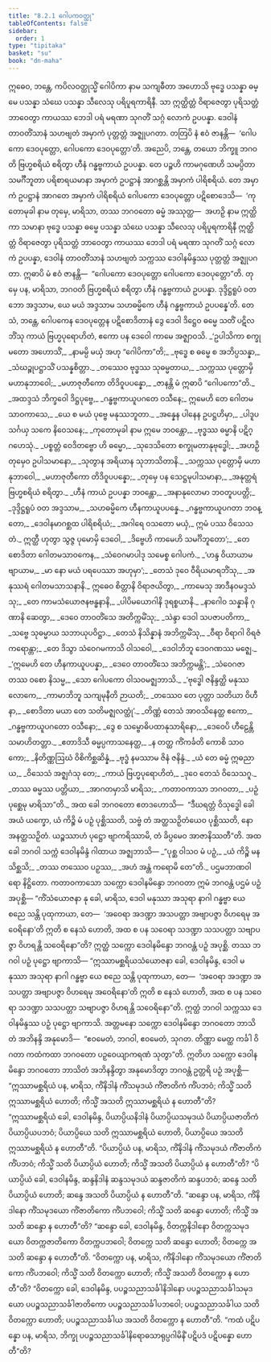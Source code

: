 ```yaml
---
title: "8.2.1 ဂေါပကဝတ္ထု"
tableOfContents: false
sidebar:
  order: 1
type: "tipitaka"
basket: "su"
book: "dn-maha"
---
```



<DynamicBreadcrumb />

<Division number="353" book="dn-maha">

<Paragraph number="851" book="dn-maha">
ဣဓေဝ, ဘန္တေ, ကပိလဝတ္ထုသ္မိံ ဂေါပိကာ နာမ သကျဓီတာ အဟောသိ ဗုဒ္ဓေ ပသန္နာ ဓမ္မေ ပသန္နာ သံဃေ ပသန္နာ သီလေသု ပရိပူရကာရိနီ. သာ ဣတ္ထိတ္တံ ဝိရာဇေတွာ ပုရိသတ္တံ ဘာဝေတွာ ကာယဿ ဘေဒါ ပရံ မရဏာ သုဂတိံ သဂ္ဂံ လောကံ ဥပပန္နာ. ဒေဝါနံ တာဝတိံသာနံ သဟဗျတံ အမှာကံ ပုတ္တတ္တံ အဇ္ဈုပဂတာ. တတြပိ နံ ဧဝံ ဇာနန္တိ—  ‘ဂေါပကော ဒေဝပုတ္တော, ဂေါပကော ဒေဝပုတ္တော’တိ. အညေပိ, ဘန္တေ, တယော ဘိက္ခူ ဘဂဝတိ ဗြဟ္မစရိယံ စရိတွာ ဟီနံ ဂန္ဓဗ္ဗကာယံ ဥပပန္နာ. တေ ပဉ္စဟိ ကာမဂုဏေဟိ သမပ္ပိတာ သမင်္ဂီဘူတာ ပရိစာရယမာနာ အမှာကံ ဥပဋ္ဌာနံ အာဂစ္ဆန္တိ အမှာကံ ပါရိစရိယံ. တေ အမှာကံ ဥပဋ္ဌာနံ အာဂတေ အမှာကံ ပါရိစရိယံ ဂေါပကော ဒေဝပုတ္တော ပဋိစောဒေသိ—  ‘ကုတောမုခါ နာမ တုမှေ, မာရိသာ, တဿ ဘဂဝတော ဓမ္မံ အဿုတ္ထ—  အဟဉှိ နာမ ဣတ္ထိကာ သမာနာ ဗုဒ္ဓေ ပသန္နာ ဓမ္မေ ပသန္နာ သံဃေ ပသန္နာ သီလေသု ပရိပူရကာရိနီ ဣတ္ထိတ္တံ ဝိရာဇေတွာ ပုရိသတ္တံ ဘာဝေတွာ ကာယဿ ဘေဒါ ပရံ မရဏာ သုဂတိံ သဂ္ဂံ လောကံ ဥပပန္နာ, ဒေဝါနံ တာဝတိံသာနံ သဟဗျတံ သက္ကဿ ဒေဝါနမိန္ဒဿ ပုတ္တတ္တံ အဇ္ဈုပဂတာ. ဣဓာပိ မံ ဧဝံ ဇာနန္တိ—  “ဂေါပကော ဒေဝပုတ္တော ဂေါပကော ဒေဝပုတ္တော”တိ. တုမှေ ပန, မာရိသာ, ဘဂဝတိ ဗြဟ္မစရိယံ စရိတွာ ဟီနံ ဂန္ဓဗ္ဗကာယံ ဥပပန္နာ. ဒုဒ္ဒိဋ္ဌရူပံ ဝတ ဘော အဒ္ဒသာမ, ယေ မယံ အဒ္ဒသာမ သဟဓမ္မိကေ ဟီနံ ဂန္ဓဗ္ဗကာယံ ဥပပန္နေ’တိ. တေသံ, ဘန္တေ, ဂေါပကေန ဒေဝပုတ္တေန ပဋိစောဒိတာနံ ဒွေ ဒေဝါ ဒိဋ္ဌေဝ ဓမ္မေ သတိံ ပဋိလဘိံသု ကာယံ ဗြဟ္မပုရောဟိတံ, ဧကော ပန ဒေဝေါ ကာမေ အဇ္ဈာဝသိ.
</Paragraph>

</Division>
<Division number="354" book="dn-maha">

<Paragraph number="852" type="verses" book="dn-maha">
_‘ဥပါသိကာ စက္ခုမတော အဟောသိံ,_  
_နာမမ္ပိ မယှံ အဟု “ဂေါပိကာ”တိ;_  
_ဗုဒ္ဓေ စ ဓမ္မေ စ အဘိပ္ပသန္နာ,_  
_သံဃဉ္စုပဋ္ဌာသိံ ပသန္နစိတ္တာ._  

</Paragraph>

<Paragraph number="853" type="verses" book="dn-maha">
_တဿေဝ ဗုဒ္ဓဿ သုဓမ္မတာယ,_  
_သက္ကဿ ပုတ္တောမှိ မဟာနုဘာဝေါ;_  
_မဟာဇုတီကော တိဒိဝူပပန္နော,_  
_ဇာနန္တိ မံ ဣဓာပိ “ဂေါပကော”တိ._  

</Paragraph>

<Paragraph number="854" type="verses" book="dn-maha">
_အထဒ္ဒသံ ဘိက္ခဝေါ ဒိဋ္ဌပုဗ္ဗေ,_  
_ဂန္ဓဗ္ဗကာယူပဂတေ ဝသီနေ;_  
ဣမေဟိ တေ ဂေါတမသာဝကာသေ,_  
_ယေ စ မယံ ပုဗ္ဗေ မနုဿဘူတာ._  

</Paragraph>

<Paragraph number="855" type="verses" book="dn-maha">
_အန္နေန ပါနေန ဥပဋ္ဌဟိမှာ,_  
_ပါဒူပသင်္ဂယှ သကေ နိဝေသနေ;_  
_ကုတောမုခါ နာမ ဣမေ ဘဝန္တော,_  
_ဗုဒ္ဓဿ ဓမ္မာနိ ပဋိဂ္ဂဟေသုံ._  

</Paragraph>

<Paragraph number="856" type="verses" book="dn-maha">
_ပစ္စတ္တံ ဝေဒိတဗ္ဗော ဟိ ဓမ္မော,_  
_သုဒေသိတော စက္ခုမတာနုဗုဒ္ဓေါ;_  
_အဟဉှိ တုမှေဝ ဥပါသမာနော,_  
_သုတွာန အရိယာန သုဘာသိတာနိ._  

</Paragraph>

<Paragraph number="857" type="verses" book="dn-maha">
_သက္ကဿ ပုတ္တောမှိ မဟာနုဘာဝေါ,_  
_မဟာဇုတီကော တိဒိဝူပပန္နော;_  
_တုမှေ ပန သေဋ္ဌမုပါသမာနာ,_  
_အနုတ္တရံ ဗြဟ္မစရိယံ စရိတွာ._  

</Paragraph>

<Paragraph number="858" type="verses" book="dn-maha">
_ဟီနံ ကာယံ ဥပပန္နာ ဘဝန္တော,_  
_အနာနုလောမာ ဘဝတူပပတ္တိ;_  
_ဒုဒ္ဒိဋ္ဌရူပံ ဝတ အဒ္ဒသာမ,_  
_သဟဓမ္မိကေ ဟီနကာယူပပန္နေ._  

</Paragraph>

<Paragraph number="859" type="verses" book="dn-maha">
_ဂန္ဓဗ္ဗကာယူပဂတာ ဘဝန္တော,_  
_ဒေဝါနမာဂစ္ဆထ ပါရိစရိယံ;_  
_အဂါရေ ဝသတော မယှံ,_  
ဣမံ ပဿ ဝိသေသတံ._  

</Paragraph>

<Paragraph number="860" type="verses" book="dn-maha">
ဣတ္ထီ ဟုတွာ သွဇ္ဇ ပုမောမှိ ဒေဝေါ,_  
_ဒိဗ္ဗေဟိ ကာမေဟိ သမင်္ဂိဘူတော’;_  
_တေ စောဒိတာ ဂေါတမသာဝကေန,_  
_သံဝေဂမာပါဒု သမေစ္စ ဂေါပကံ._  

</Paragraph>

<Paragraph number="861" type="verses" book="dn-maha">
_‘ဟန္ဒ ဝိယာယာမ ဗျာယာမ,_  
_မာ နော မယံ ပရပေဿာ အဟုမှာ’;_  
_တေသံ ဒုဝေ ဝီရိယမာရဘိံသု,_  
_အနုဿရံ ဂေါတမသာသနာနိ._  

</Paragraph>

<Paragraph number="862" type="verses" book="dn-maha">
ဣဓေဝ စိတ္တာနိ ဝိရာဇယိတွာ,_  
_ကာမေသု အာဒီနဝမဒ္ဒသံသု;_  
_တေ ကာမသံယောဇနဗန္ဓနာနိ,_  
_ပါပိမယောဂါနိ ဒုရစ္စယာနိ._  

</Paragraph>

<Paragraph number="863" type="verses" book="dn-maha">
_နာဂေါဝ သန္နာနိ ဂုဏာနိ ဆေတွာ,_  
_ဒေဝေ တာဝတိံသေ အတိက္ကမိံသု;_  
_သဲန္ဒာ ဒေဝါ သပဇာပတိကာ,_  
_သဗ္ဗေ သုဓမ္မာယ သဘာယုပဝိဋ္ဌာ._  

</Paragraph>

<Paragraph number="864" type="verses" book="dn-maha">
_တေသံ နိသိန္နာနံ အဘိက္ကမိံသု,_  
_ဝီရာ ဝိရာဂါ ဝိရဇံ ကရောန္တာ;_  
_တေ ဒိသွာ သံဝေဂမကာသိ ဝါသဝေါ,_  
_ဒေဝါဘိဘူ ဒေဝဂဏဿ မဇ္ဈေ._  

</Paragraph>

<Paragraph number="865" type="verses" book="dn-maha">
_‘ဣမေဟိ တေ ဟီနကာယူပပန္နာ,_  
_ဒေဝေ တာဝတိံသေ အဘိက္ကမန္တိ’;_  
_သံဝေဂဇာတဿ ဝစော နိသမ္မ,_  
_သော ဂေါပကော ဝါသဝမဇ္ဈဘာသိ._  

</Paragraph>

<Paragraph number="866" type="verses" book="dn-maha">
_‘ဗုဒ္ဓေါ ဇနိန္ဒတ္ထိ မနုဿလောကေ,_  
_ကာမာဘိဘူ သကျမုနီတိ ဉာယတိ;_  
_တဿေဝ တေ ပုတ္တာ သတိယာ ဝိဟီနာ,_  
_စောဒိတာ မယာ တေ သတိမဇ္ဈလတ္ထုံ’._  

</Paragraph>

<Paragraph number="867" type="verses" book="dn-maha">
_တိဏ္ဏံ တေသံ အာဝသိနေတ္ထ ဧကော,_  
_ဂန္ဓဗ္ဗကာယူပဂတော ဝသီနော;_  
_ဒွေ စ သမ္ဗောဓိပထာနုသာရိနော,_  
_ဒေဝေပိ ဟီဠေန္တိ သမာဟိတတ္တာ._  

</Paragraph>

<Paragraph number="868" type="verses" book="dn-maha">
_ဧတာဒိသီ ဓမ္မပ္ပကာသနေတ္ထ,_  
_န တတ္ထ ကိံကင်္ခတိ ကောစိ သာဝကော;_  
_နိတိဏ္ဏဩဃံ ဝိစိကိစ္ဆဆိန္နံ,_  
_ဗုဒ္ဓံ နမဿာမ ဇိနံ ဇနိန္ဒံ._  

</Paragraph>

<Paragraph number="869" type="verses" book="dn-maha">
_ယံ တေ ဓမ္မံ ဣဓညာယ,_  
_ဝိသေသံ အဇ္ဈဂံသု တေ;_  
_ကာယံ ဗြဟ္မပုရောဟိတံ,_  
_ဒုဝေ တေသံ ဝိသေသဂူ._  

</Paragraph>

<Paragraph number="870" type="verses" book="dn-maha">
_တဿ ဓမ္မဿ ပတ္တိယာ,_  
_အာဂတမှာသိ မာရိသ;_  
_ကတာဝကာသာ ဘဂဝတာ,_  
_ပဉှံ ပုစ္ဆေမု မာရိသာ”တိ._  

</Paragraph>

</Division>
<Division number="355" book="dn-maha">

<Paragraph number="871" book="dn-maha">
အထ ခေါ ဘဂဝတော ဧတဒဟောသိ—  “ဒီဃရတ္တံ ဝိသုဒ္ဓေါ ခေါ အယံ ယက္ခော, ယံ ကိဉ္စိ မံ ပဉှံ ပုစ္ဆိဿတိ, သဗ္ဗံ တံ အတ္ထသဉှိတံယေဝ ပုစ္ဆိဿတိ, နော အနတ္ထသဉှိတံ. ယဉ္စဿာဟံ ပုဋ္ဌော ဗျာကရိဿာမိ, တံ ခိပ္ပမေဝ အာဇာနိဿတီ”တိ.
</Paragraph>

</Division>
<Division number="356" book="dn-maha">

<Paragraph number="872" book="dn-maha">
အထ ခေါ ဘဂဝါ သက္ကံ ဒေဝါနမိန္ဒံ ဂါထာယ အဇ္ဈဘာသိ—
</Paragraph>

<Paragraph number="873" type="verses" book="dn-maha">
_“ပုစ္ဆ ဝါသဝ မံ ပဉှံ,_  
_ယံ ကိဉ္စိ မနသိစ္ဆသိ;_  
_တဿ တဿေဝ ပဉှဿ,_  
_အဟံ အန္တံ ကရောမိ တေ”တိ._  


</Paragraph>
</Division>

<Paragraph number="874" type="center" book="dn-maha">
ပဌမဘာဏဝါရော နိဋ္ဌိတော.


</Paragraph>

<Division number="357" book="dn-maha">

<Paragraph number="875" book="dn-maha">
ကတာဝကာသော သက္ကော ဒေဝါနမိန္ဒော ဘဂဝတာ ဣမံ ဘဂဝန္တံ ပဌမံ ပဉှံ အပုစ္ဆိ—
</Paragraph>

<Paragraph number="876" book="dn-maha">
“ကိံသံယောဇနာ နု ခေါ, မာရိသ, ဒေဝါ မနုဿာ အသုရာ နာဂါ ဂန္ဓဗ္ဗာ ယေ စညေ သန္တိ ပုထုကာယာ, တေ—  ‘အဝေရာ အဒဏ္ဍာ အသပတ္တာ အဗျာပဇ္ဇာ ဝိဟရေမု အဝေရိနော’တိ ဣတိ စ နေသံ ဟောတိ, အထ စ ပန သဝေရာ သဒဏ္ဍာ သသပတ္တာ သဗျာပဇ္ဇာ ဝိဟရန္တိ သဝေရိနော”တိ? ဣတ္ထံ သက္ကော ဒေဝါနမိန္ဒော ဘဂဝန္တံ ပဉှံ အပုစ္ဆိ. တဿ ဘဂဝါ ပဉှံ ပုဋ္ဌော ဗျာကာသိ—
</Paragraph>

<Paragraph number="877" book="dn-maha">
“ဣဿာမစ္ဆရိယသံယောဇနာ ခေါ, ဒေဝါနမိန္ဒ, ဒေဝါ မနုဿာ အသုရာ နာဂါ ဂန္ဓဗ္ဗာ ယေ စညေ သန္တိ ပုထုကာယာ, တေ—  ‘အဝေရာ အဒဏ္ဍာ အသပတ္တာ အဗျာပဇ္ဇာ ဝိဟရေမု အဝေရိနော’တိ ဣတိ စ နေသံ ဟောတိ, အထ စ ပန သဝေရာ သဒဏ္ဍာ သသပတ္တာ သဗျာပဇ္ဇာ ဝိဟရန္တိ သဝေရိနော”တိ. ဣတ္ထံ ဘဂဝါ သက္ကဿ ဒေဝါနမိန္ဒဿ ပဉှံ ပုဋ္ဌော ဗျာကာသိ. အတ္တမနော သက္ကော ဒေဝါနမိန္ဒော ဘဂဝတော ဘာသိတံ အဘိနန္ဒိ အနုမောဒိ—  “ဧဝမေတံ, ဘဂဝါ, ဧဝမေတံ, သုဂတ. တိဏ္ဏာ မေတ္ထ ကင်္ခါ ဝိဂတာ ကထံကထာ ဘဂဝတော ပဉှဝေယျာကရဏံ သုတွာ”တိ.
</Paragraph>

</Division>
<Division number="358" book="dn-maha">

<Paragraph number="878" book="dn-maha">
ဣတိဟ သက္ကော ဒေဝါနမိန္ဒော ဘဂဝတော ဘာသိတံ အဘိနန္ဒိတွာ အနုမောဒိတွာ ဘဂဝန္တံ ဥတ္တရိ ပဉှံ အပုစ္ဆိ—
</Paragraph>

<Paragraph number="879" book="dn-maha">
“ဣဿာမစ္ဆရိယံ ပန, မာရိသ, ကိံနိဒါနံ ကိံသမုဒယံ ကိံဇာတိကံ ကိံပဘဝံ; ကိသ္မိံ သတိ ဣဿာမစ္ဆရိယံ ဟောတိ; ကိသ္မိံ အသတိ ဣဿာမစ္ဆရိယံ န ဟောတီ”တိ? “ဣဿာမစ္ဆရိယံ ခေါ, ဒေဝါနမိန္ဒ, ပိယာပ္ပိယနိဒါနံ ပိယာပ္ပိယသမုဒယံ ပိယာပ္ပိယဇာတိကံ ပိယာပ္ပိယပဘဝံ; ပိယာပ္ပိယေ သတိ ဣဿာမစ္ဆရိယံ ဟောတိ, ပိယာပ္ပိယေ အသတိ ဣဿာမစ္ဆရိယံ န ဟောတီ”တိ.
</Paragraph>

<Paragraph number="880" book="dn-maha">
“ပိယာပ္ပိယံ ပန, မာရိသ, ကိံနိဒါနံ ကိံသမုဒယံ ကိံဇာတိကံ ကိံပဘဝံ; ကိသ္မိံ သတိ ပိယာပ္ပိယံ ဟောတိ; ကိသ္မိံ အသတိ ပိယာပ္ပိယံ န ဟောတီ”တိ? “ပိယာပ္ပိယံ ခေါ, ဒေဝါနမိန္ဒ, ဆန္ဒနိဒါနံ ဆန္ဒသမုဒယံ ဆန္ဒဇာတိကံ ဆန္ဒပဘဝံ; ဆန္ဒေ သတိ ပိယာပ္ပိယံ ဟောတိ; ဆန္ဒေ အသတိ ပိယာပ္ပိယံ န ဟောတီ”တိ.
</Paragraph>

<Paragraph number="881" book="dn-maha">
“ဆန္ဒော ပန, မာရိသ, ကိံနိဒါနော ကိံသမုဒယော ကိံဇာတိကော ကိံပဘဝေါ; ကိသ္မိံ သတိ ဆန္ဒော ဟောတိ; ကိသ္မိံ အသတိ ဆန္ဒော န ဟောတီ”တိ? “ဆန္ဒော ခေါ, ဒေဝါနမိန္ဒ, ဝိတက္ကနိဒါနော ဝိတက္ကသမုဒယော ဝိတက္ကဇာတိကော ဝိတက္ကပဘဝေါ; ဝိတက္ကေ သတိ ဆန္ဒော ဟောတိ; ဝိတက္ကေ အသတိ ဆန္ဒော န ဟောတီ”တိ.
</Paragraph>

<Paragraph number="882" book="dn-maha">
“ဝိတက္ကော ပန, မာရိသ, ကိံနိဒါနော ကိံသမုဒယော ကိံဇာတိကော ကိံပဘဝေါ; ကိသ္မိံ သတိ ဝိတက္ကော ဟောတိ; ကိသ္မိံ အသတိ ဝိတက္ကော န ဟောတီ”တိ? “ဝိတက္ကော ခေါ, ဒေဝါနမိန္ဒ, ပပဉ္စသညာသင်္ခါနိဒါနော ပပဉ္စသညာသင်္ခါသမုဒယော ပပဉ္စသညာသင်္ခါဇာတိကော ပပဉ္စသညာသင်္ခါပဘဝေါ; ပပဉ္စသညာသင်္ခါယ သတိ ဝိတက္ကော ဟောတိ; ပပဉ္စသညာသင်္ခါယ အသတိ ဝိတက္ကော န ဟောတီ”တိ.
</Paragraph>

<Paragraph number="883" book="dn-maha">
“ကထံ ပဋိပန္နော ပန, မာရိသ, ဘိက္ခု ပပဉ္စသညာသင်္ခါနိရောဓသာရုပ္ပဂါမိနိံ ပဋိပဒံ ပဋိပန္နော ဟောတီ”တိ?
</Paragraph>
</Division>